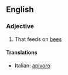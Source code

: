==English==

===Adjective===
{{en-adj}}

# That feeds on [[bee]]s

====Translations====
{{top}}
*Italian: [[apivoro]]
{{mid}}

{{bottom}}